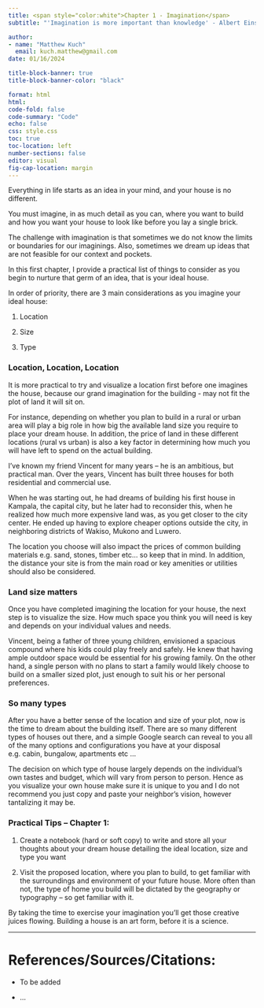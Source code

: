 ```yaml
---
title: <span style="color:white">Chapter 1 - Imagination</span>
subtitle: "'Imagination is more important than knowledge' - Albert Einstein"

author: 
- name: "Matthew Kuch"
  email: kuch.matthew@gmail.com
date: 01/16/2024

title-block-banner: true
title-block-banner-color: "black"

format: html
html:
code-fold: false
code-summary: "Code"
echo: false
css: style.css
toc: true
toc-location: left
number-sections: false
editor: visual
fig-cap-location: margin
---
```


Everything in life starts as an idea in your mind, and your house is no different.

You must imagine, in as much detail as you can, where you want to build and how you want your house to look like before you lay a single brick.

The challenge with imagination is that sometimes we do not know the limits or boundaries for our imaginings. Also, sometimes we dream up ideas that are not feasible for our context and pockets.

In this first chapter, I provide a practical list of things to consider as you begin to nurture that germ of an idea, that is your ideal house.

In order of priority, there are 3 main considerations as you imagine your ideal house:

1.  Location

2.  Size

3.   Type

### Location, Location, Location

It is more practical to try and visualize a location first before one imagines the house, because our grand imagination for the building - may not fit the plot of land it will sit on.

For instance, depending on whether you plan to build in a rural or urban area will play a big role in how big the available land size you require to place your dream house. In addition, the price of land in these different locations (rural vs urban) is also a key factor in determining how much you will have left to spend on the actual building.

I’ve known my friend Vincent for many years – he is an ambitious, but practical man. Over the years, Vincent has built three houses for both residential and commercial use.

When he was starting out, he had dreams of building his first house in Kampala, the capital city, but he later had to reconsider this, when he realized how much more expensive land was, as you get closer to the city center. He ended up having to explore cheaper options outside the city, in neighboring districts of Wakiso, Mukono and Luwero.

The location you choose will also impact the prices of common building materials e.g. sand, stones, timber etc… so keep that in mind. In addition, the distance your site is from the main road or key amenities or utilities should also be considered.

### Land size matters

Once you have completed imagining the location for your house, the next step is to visualize the size. How much space you think you will need is key and depends on your individual values and needs.

Vincent, being a father of three young children, envisioned a spacious compound where his kids could play freely and safely. He knew that having ample outdoor space would be essential for his growing family. On the other hand, a single person with no plans to start a family would likely choose to build on a smaller sized plot, just enough to suit his or her personal preferences.

### So many types

After you have a better sense of the location and size of your plot, now is the time to dream about the building itself. There are so many different types of houses out there, and a simple Google search can reveal to you all of the many options and configurations you have at your disposal e.g. cabin, bungalow, apartments etc …

The decision on which type of house largely depends on the individual’s own tastes and budget, which will vary from person to person. Hence as you visualize your own house make sure it is unique to you and I do not recommend you just copy and paste your neighbor’s vision, however tantalizing it may be.

### Practical Tips – Chapter 1:

1.  Create a notebook (hard or soft copy) to write and store all your thoughts about your dream house detailing the ideal location, size and type you want

2.  Visit the proposed location, where you plan to build, to get familiar with the surroundings and environment of your future house. More often than not, the type of home you build will be dictated by the geography or typography – so get familiar with it.

By taking the time to exercise your imagination you’ll get those creative juices flowing. Building a house is an art form, before it is a science.

------------------------------------------------------------------------

# References/Sources/Citations:

-   To be added

-   ...
